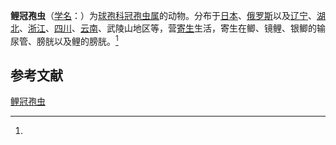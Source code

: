 {{Speciesbox
| name = 鲤冠孢虫
| status = 
| status_system = 
| image = 
| genus = Mitraspora
| species = cyprini
| authority = (Fujita, 1912)<ref name='id9321'>{{cite web| url =http://www.bioinfo.cn/db05/BjdwSpecies.php?action=view&id=9321| title =鲤冠孢虫| work =《中国动物物种编目数据库》| publisher =中国科学院微生物研究所| author =中国科学院动物研究所| accessdate =2009-04-16| deadurl =yes| archiveurl =https://web.archive.org/web/20160305082732/http://www.bioinfo.cn/db05/BjdwSpecies.php?action=view&id=9321| archivedate =2016-03-05}}</ref>
}}

'''鲤冠孢虫'''（[[学名|学名]]：{{lang|la|''Mitraspora cyprini''}}）为[[球孢科|球孢科]][[冠孢虫属|冠孢虫属]]的动物。分布于[[日本|日本]]、[[俄罗斯|俄罗斯]]以及[[辽宁|辽宁]]、[[湖北|湖北]]、[[浙江|浙江]]、[[四川|四川]]、[[云南|云南]]、武陵山地区等，营[[寄生|寄生]]生活，寄生在鲫、镜鲤、银鲫的输尿管、膀胱以及鲤的膀胱。<ref name='id9321'/>

== 参考文献 ==
{{reflist}}

{{Wikispecies|Mitraspora cyprini}}
{{Taxonbar|from=Q11173347}}

[[Category:冠孢虫属|鲤冠孢虫]]


{{Cnidarian-stub}}
